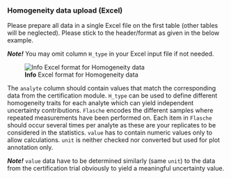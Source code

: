 ### Homogeneity data upload (Excel)

Please prepare all data in a single Excel file on the first table (other tables will be neglected). 
Please stick to the header/format as given in the below example. 

***Note!*** 
You may omit column `H_type` in your Excel input file if not needed.

![**Info** Excel format for Homogeneity data](fig/H_Modul_Import.png)

The `analyte` column should contain values that match the corresponding data from the certification 
module. `H_type` can be used to define different homogeneity traits for each analyte which can yield 
independent uncertainty contributions. `Flasche` encodes the different samples where repeated 
measurements have been performed on. Each item in `Flasche` should occur several times per analyte
as these are your replicates to be considered in the statistics. `value` has to contain numeric 
values only to allow calculations. `unit` is neither checked nor converted but used for plot 
annotation only.

***Note!*** 
`value` data have to be determined similarly (same `unit`) to the data from the certification trial 
obviously to yield a meaningful uncertainty value.

